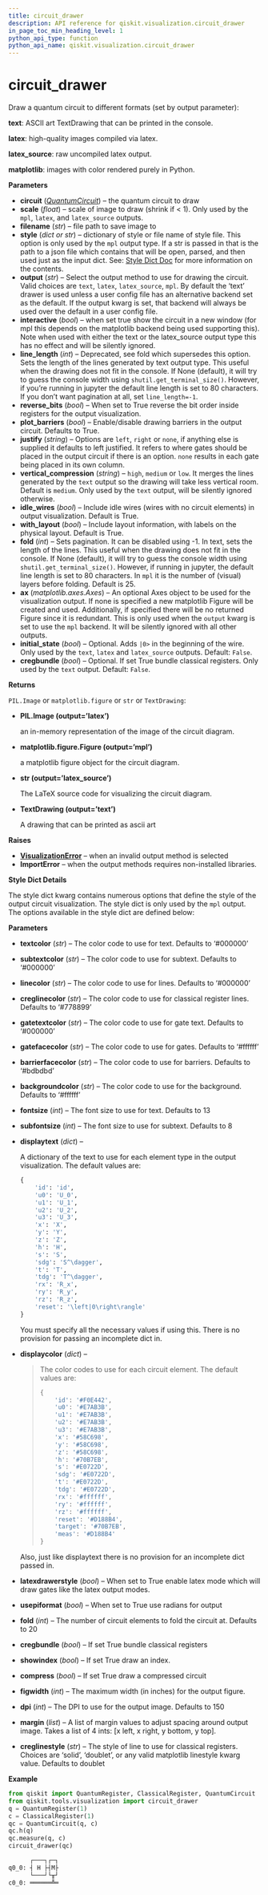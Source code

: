 ```yaml
---
title: circuit_drawer
description: API reference for qiskit.visualization.circuit_drawer
in_page_toc_min_heading_level: 1
python_api_type: function
python_api_name: qiskit.visualization.circuit_drawer
---
```


# circuit\_drawer

<Function id="qiskit.visualization.circuit_drawer" isDedicatedPage={true} github="https://github.com/qiskit/qiskit/tree/stable/0.14/qiskit/visualization/circuit_visualization.py" signature="circuit_drawer(circuit, scale=0.7, filename=None, style=None, output=None, interactive=False, line_length=None, plot_barriers=True, reverse_bits=False, justify=None, vertical_compression='medium', idle_wires=True, with_layout=True, fold=None, ax=None, initial_state=False, cregbundle=False)">
  Draw a quantum circuit to different formats (set by output parameter):

  **text**: ASCII art TextDrawing that can be printed in the console.

  **latex**: high-quality images compiled via latex.

  **latex\_source**: raw uncompiled latex output.

  **matplotlib**: images with color rendered purely in Python.

  **Parameters**

  *   **circuit** ([*QuantumCircuit*](qiskit.circuit.QuantumCircuit "qiskit.circuit.QuantumCircuit")) – the quantum circuit to draw
  *   **scale** (*float*) – scale of image to draw (shrink if \< 1). Only used by the `mpl`, `latex`, and `latex_source` outputs.
  *   **filename** (*str*) – file path to save image to
  *   **style** (*dict or str*) – dictionary of style or file name of style file. This option is only used by the `mpl` output type. If a str is passed in that is the path to a json file which contains that will be open, parsed, and then used just as the input dict. See: [Style Dict Doc](#style-dict-doc) for more information on the contents.
  *   **output** (*str*) – Select the output method to use for drawing the circuit. Valid choices are `text`, `latex`, `latex_source`, `mpl`. By default the ‘text’ drawer is used unless a user config file has an alternative backend set as the default. If the output kwarg is set, that backend will always be used over the default in a user config file.
  *   **interactive** (*bool*) – when set true show the circuit in a new window (for mpl this depends on the matplotlib backend being used supporting this). Note when used with either the text or the latex\_source output type this has no effect and will be silently ignored.
  *   **line\_length** (*int*) – Deprecated, see fold which supersedes this option. Sets the length of the lines generated by text output type. This useful when the drawing does not fit in the console. If None (default), it will try to guess the console width using `shutil.get_terminal_size()`. However, if you’re running in jupyter the default line length is set to 80 characters. If you don’t want pagination at all, set `line_length=-1`.
  *   **reverse\_bits** (*bool*) – When set to True reverse the bit order inside registers for the output visualization.
  *   **plot\_barriers** (*bool*) – Enable/disable drawing barriers in the output circuit. Defaults to True.
  *   **justify** (*string*) – Options are `left`, `right` or `none`, if anything else is supplied it defaults to left justified. It refers to where gates should be placed in the output circuit if there is an option. `none` results in each gate being placed in its own column.
  *   **vertical\_compression** (*string*) – `high`, `medium` or `low`. It merges the lines generated by the `text` output so the drawing will take less vertical room. Default is `medium`. Only used by the `text` output, will be silently ignored otherwise.
  *   **idle\_wires** (*bool*) – Include idle wires (wires with no circuit elements) in output visualization. Default is True.
  *   **with\_layout** (*bool*) – Include layout information, with labels on the physical layout. Default is True.
  *   **fold** (*int*) – Sets pagination. It can be disabled using -1. In text, sets the length of the lines. This useful when the drawing does not fit in the console. If None (default), it will try to guess the console width using `shutil.get_terminal_size()`. However, if running in jupyter, the default line length is set to 80 characters. In `mpl` it is the number of (visual) layers before folding. Default is 25.
  *   **ax** (*matplotlib.axes.Axes*) – An optional Axes object to be used for the visualization output. If none is specified a new matplotlib Figure will be created and used. Additionally, if specified there will be no returned Figure since it is redundant. This is only used when the `output` kwarg is set to use the `mpl` backend. It will be silently ignored with all other outputs.
  *   **initial\_state** (*bool*) – Optional. Adds `|0>` in the beginning of the wire. Only used by the `text`, `latex` and `latex_source` outputs. Default: `False`.
  *   **cregbundle** (*bool*) – Optional. If set True bundle classical registers. Only used by the `text` output. Default: `False`.

  **Returns**

  `PIL.Image` or `matplotlib.figure` or `str` or `TextDrawing`:

  *   **PIL.Image (output=’latex’)**

      an in-memory representation of the image of the circuit diagram.

  *   **matplotlib.figure.Figure (output=’mpl’)**

      a matplotlib figure object for the circuit diagram.

  *   **str (output=’latex\_source’)**

      The LaTeX source code for visualizing the circuit diagram.

  *   **TextDrawing (output=’text’)**

      A drawing that can be printed as ascii art

  **Raises**

  *   [**VisualizationError**](qiskit.visualization.VisualizationError "qiskit.visualization.VisualizationError") – when an invalid output method is selected
  *   **ImportError** – when the output methods requires non-installed libraries.

  **Style Dict Details**

  The style dict kwarg contains numerous options that define the style of the output circuit visualization. The style dict is only used by the `mpl` output. The options available in the style dict are defined below:

  **Parameters**

  *   **textcolor** (*str*) – The color code to use for text. Defaults to ‘#000000’

  *   **subtextcolor** (*str*) – The color code to use for subtext. Defaults to ‘#000000’

  *   **linecolor** (*str*) – The color code to use for lines. Defaults to ‘#000000’

  *   **creglinecolor** (*str*) – The color code to use for classical register lines. Defaults to ‘#778899’

  *   **gatetextcolor** (*str*) – The color code to use for gate text. Defaults to ‘#000000’

  *   **gatefacecolor** (*str*) – The color code to use for gates. Defaults to ‘#ffffff’

  *   **barrierfacecolor** (*str*) – The color code to use for barriers. Defaults to ‘#bdbdbd’

  *   **backgroundcolor** (*str*) – The color code to use for the background. Defaults to ‘#ffffff’

  *   **fontsize** (*int*) – The font size to use for text. Defaults to 13

  *   **subfontsize** (*int*) – The font size to use for subtext. Defaults to 8

  *   **displaytext** (*dict*) –

      A dictionary of the text to use for each element type in the output visualization. The default values are:

      ```python
      {
          'id': 'id',
          'u0': 'U_0',
          'u1': 'U_1',
          'u2': 'U_2',
          'u3': 'U_3',
          'x': 'X',
          'y': 'Y',
          'z': 'Z',
          'h': 'H',
          's': 'S',
          'sdg': 'S^\dagger',
          't': 'T',
          'tdg': 'T^\dagger',
          'rx': 'R_x',
          'ry': 'R_y',
          'rz': 'R_z',
          'reset': '\left|0\right\rangle'
      }
      ```

      You must specify all the necessary values if using this. There is no provision for passing an incomplete dict in.

  *   **displaycolor** (*dict*) –

      > The color codes to use for each circuit element. The default values are:
      >
      > ```python
      > {
      >     'id': '#F0E442',
      >     'u0': '#E7AB3B',
      >     'u1': '#E7AB3B',
      >     'u2': '#E7AB3B',
      >     'u3': '#E7AB3B',
      >     'x': '#58C698',
      >     'y': '#58C698',
      >     'z': '#58C698',
      >     'h': '#70B7EB',
      >     's': '#E0722D',
      >     'sdg': '#E0722D',
      >     't': '#E0722D',
      >     'tdg': '#E0722D',
      >     'rx': '#ffffff',
      >     'ry': '#ffffff',
      >     'rz': '#ffffff',
      >     'reset': '#D188B4',
      >     'target': '#70B7EB',
      >     'meas': '#D188B4'
      > }
      > ```

      Also, just like displaytext there is no provision for an incomplete dict passed in.

  *   **latexdrawerstyle** (*bool*) – When set to True enable latex mode which will draw gates like the latex output modes.

  *   **usepiformat** (*bool*) – When set to True use radians for output

  *   **fold** (*int*) – The number of circuit elements to fold the circuit at. Defaults to 20

  *   **cregbundle** (*bool*) – If set True bundle classical registers

  *   **showindex** (*bool*) – If set True draw an index.

  *   **compress** (*bool*) – If set True draw a compressed circuit

  *   **figwidth** (*int*) – The maximum width (in inches) for the output figure.

  *   **dpi** (*int*) – The DPI to use for the output image. Defaults to 150

  *   **margin** (*list*) – A list of margin values to adjust spacing around output image. Takes a list of 4 ints: \[x left, x right, y bottom, y top].

  *   **creglinestyle** (*str*) – The style of line to use for classical registers. Choices are ‘solid’, ‘doublet’, or any valid matplotlib linestyle kwarg value. Defaults to doublet

  **Example**

  ```python
  from qiskit import QuantumRegister, ClassicalRegister, QuantumCircuit
  from qiskit.tools.visualization import circuit_drawer
  q = QuantumRegister(1)
  c = ClassicalRegister(1)
  qc = QuantumCircuit(q, c)
  qc.h(q)
  qc.measure(q, c)
  circuit_drawer(qc)
  ```

  ```python
        ┌───┐┌─┐
  q0_0: ┤ H ├┤M├
        └───┘└╥┘
  c0_0: ══════╩═
                
  ```
</Function>

